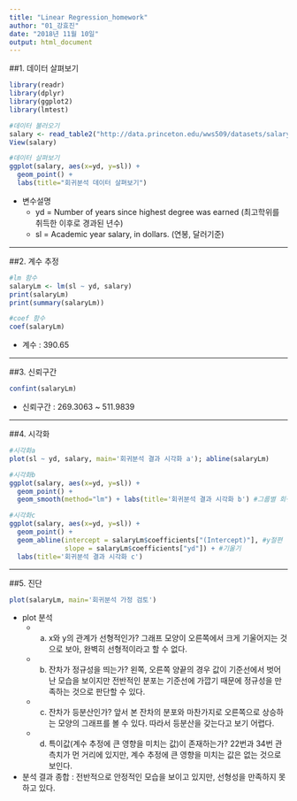 ---
title: "Linear Regression_homework"
author: "01_강효진"
date: "2018년 11월 10일"
output: html_document
---
##1. 데이터 살펴보기
```{r message=FALSE, warning=FALSE}
library(readr)
library(dplyr)
library(ggplot2)
library(lmtest)

#데이터 불러오기
salary <- read_table2("http://data.princeton.edu/wws509/datasets/salary.dat")
View(salary)

#데이터 살펴보기
ggplot(salary, aes(x=yd, y=sl)) +
  geom_point() +
  labs(title="회귀분석 데이터 살펴보기")
```

* 변수설명
    - yd = Number of years since highest degree was earned
           (최고학위를 취득한 이후로 경과된 년수)
    - sl = Academic year salary, in dollars.
           (연봉, 달러기준)

***

##2. 계수 추정
```{r message=FALSE, warning=FALSE}
#lm 함수
salaryLm <- lm(sl ~ yd, salary)
print(salaryLm)
print(summary(salaryLm))

#coef 함수
coef(salaryLm)
```
* 계수 : 390.65

***

##3. 신뢰구간
```{r message=FALSE, warning=FALSE}
confint(salaryLm)
```
* 신뢰구간 : 269.3063 ~ 511.9839

***

##4. 시각화
```{r message=FALSE, warning=FALSE}
#시각화a
plot(sl ~ yd, salary, main='회귀분석 결과 시각화 a'); abline(salaryLm)

#시각화b
ggplot(salary, aes(x=yd, y=sl)) +
  geom_point() + 
  geom_smooth(method="lm") + labs(title='회귀분석 결과 시각화 b') #그룹별 회귀선 추가

#시각화c
ggplot(salary, aes(x=yd, y=sl)) +
  geom_point() +
  geom_abline(intercept = salaryLm$coefficients["(Intercept)"], #y절편
              slope = salaryLm$coefficients["yd"]) + #기울기
  labs(title='회귀분석 결과 시각화 c')
```

***

##5. 진단
```{r message=FALSE, warning=FALSE}
plot(salaryLm, main='회귀분석 가정 검토')
```

* plot 분석
    - a. x와 y의 관계가 선형적인가?
    그래프 모양이 오른쪽에서 크게 기울어지는 것으로 보아, 완벽히 선형적이라고 할 수 없다.
    - b. 잔차가 정규성을 띄는가?
    왼쪽, 오른쪽 양끝의 경우 값이 기준선에서 벗어난 모습을 보이지만 전반적인 분포는 기준선에 가깝기 때문에 정규성을 만족하는 것으로 판단할 수 있다.
    - c. 잔차가 등분산인가?
    앞서 본 잔차의 분포와 마찬가지로 오른쪽으로 상승하는 모양의 그래프를 볼 수 있다. 따라서 등분산을 갖는다고 보기 어렵다.
    - d. 특이값(계수 추정에 큰 영향을 미치는 값)이 존재하는가?
    22번과 34번 관측치가 먼 거리에 있지만, 계수 추정에 큰 영향을 미치는 값은 없는 것으로 보인다.

* 분석 결과 종합 : 전반적으로 안정적인 모습을 보이고 있지만, 선형성을 만족하지 못하고 있다.
    